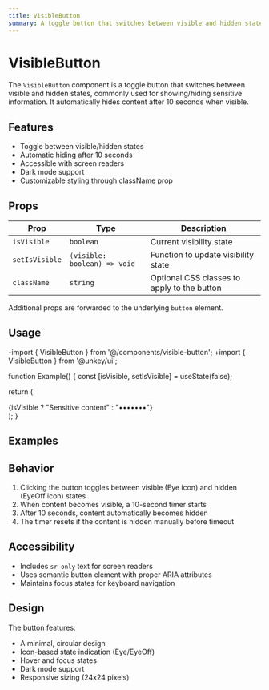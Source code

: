 ```yaml
---
title: VisibleButton
summary: A toggle button that switches between visible and hidden states, commonly used for showing/hiding sensitive information.
---
```



# VisibleButton

The `VisibleButton` component is a toggle button that switches between visible and hidden states, commonly used for showing/hiding sensitive information. It automatically hides content after 10 seconds when visible.

## Features

- Toggle between visible/hidden states
- Automatic hiding after 10 seconds
- Accessible with screen readers
- Dark mode support
- Customizable styling through className prop

## Props

| Prop | Type | Description |
|------|------|-------------|
| `isVisible` | `boolean` | Current visibility state |
| `setIsVisible` | `(visible: boolean) => void` | Function to update visibility state |
| `className` | `string` | Optional CSS classes to apply to the button |

Additional props are forwarded to the underlying `button` element.

## Usage

-import { VisibleButton } from '@/components/visible-button';
+import { VisibleButton } from '@unkey/ui';

function Example() {
  const [isVisible, setIsVisible] = useState(false);
  
  return (
    <div>
      <VisibleButton 
        isVisible={isVisible} 
        setIsVisible={setIsVisible} 
      />
      {isVisible ? "Sensitive content" : "•••••••"}
    </div>
  );
}

## Examples

<VisibleButtonDemo />

## Behavior

1. Clicking the button toggles between visible (Eye icon) and hidden (EyeOff icon) states
2. When content becomes visible, a 10-second timer starts
3. After 10 seconds, content automatically becomes hidden
4. The timer resets if the content is hidden manually before timeout

## Accessibility

- Includes `sr-only` text for screen readers
- Uses semantic button element with proper ARIA attributes
- Maintains focus states for keyboard navigation

## Design

The button features:
- A minimal, circular design
- Icon-based state indication (Eye/EyeOff)
- Hover and focus states
- Dark mode support
- Responsive sizing (24x24 pixels)
